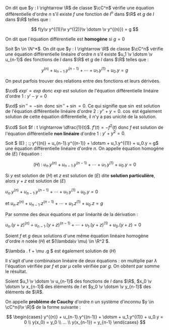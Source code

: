 

<Item type='definition' titre='équation différentielle'>

On dit que $y : I \rightarrow \R$ de classe $\cC^n$ vérifie une équation différentielle d'ordre $n$ s'il existe $f$ une fonction de $I^n$ dans $\R$ et $g$ de $I$ dans $\R$ telles que :

$$
f(y\v y^{(1)}\v y^{(2)}\v \dotsm \v y^{(n)}) = g
$$

On dit que l'équation différentielle est **homogène** si $g = 0$ 
</Item>

<Item type='definition' titre="équation différentielle linéaire d'ordre n">

Soit $n \in \N^*$. On dit que $y : I \rightarrow \R$ de classe $\cC^n$ vérifie une équation différentielle linéaire d'ordre $n$ s'il existe $u_1 \v \dotsm \v u_{n-1}$ des fonctions de $I$ dans $\R$ et $g$ de $I$ dans $\R$ telles que :

$$
y^{(n)} + u_{n-1}.y^{(n-1)} + \dotsm + u_1.y^{(1)} + u_0.y = g
$$
</Item>

<Remarque titre=''>

On peut parfois trouver des relations entre des fonctions et leurs dérivées. 
</Remarque>

<Hideable type='exemple' titre=''>

$\cd$ $exp' = exp$ donc $exp$ est solution de l'équation différentielle linéaire d'ordre $1$ : $y' - y = 0$ 

$\cd$ $\sin'' = -\sin$ donc $\sin'' + \sin = 0$. Ce qui signifie que $\sin$ est solution de l'équation différentielle linéaire d'ordre 2 : $y'' + y = 0$. $\cos$ est également solution de cette équation différentielle, il n'y a pas unicité de la solution.

$\cd$ Soit $f : t \rightarrow \dfrac{1}{t}$. $f'(t) = -f^2(t)$ donc $f$ est solution de l'équation différentielle **non linéaire** d'ordre $1$ : $y' + y^2 = 0$.
</Hideable>

<Item type='defprop' titre='équation homogène'  searchDesc="différentielle">

Soit $ (E) \; :\; y^{(n)} + u_{n-1}.y^{(n-1)} + \dotsm + u_1.y^{(1)} + u_0.y = g$ une équation différentielle linéaire d'ordre $n$. On appelle équation homogène de $(E)$ l'équation :

$$
(H) \; :\; u_n.y^{(n)} + u_{n-1}.y^{(n-1)} + \dotsm + u_1.y^{(1)} + u_0.y = 0
$$

Si $y$ est solution de $(H)$ et $z$ est solution de $(E)$ dite **solution particulière**, alors $y + z$ est solution de $(E)$
</Item>

<Hideable type='démonstration' titre=''>

 $u_n.y^{(n)} + u_{n-1}.y^{(n-1)} + \dotsm + u_1.y^{(1)} + u_0.y = 0$

 et $u_n.z^{(n)} + u_{n-1}.z^{(n-1)} + \dotsm + u_1.z^{(1)} + u_0.z = g$

 Par somme des deux équations et par linéarité de la dérivation : 

$u_n.(y+z)^{(n)} + u_{n-1}.(y+z)^{(n-1)} + \dotsm + u_1.(y+z)^{(1)} + u_0.(y+z) = 0$

</Hideable>

<Item type='proposition' titre="linéarité des solutions d'une équation différentielle homogène">

Soient $f$ et $g$ deux solutions d'une même équation linéaire homogène d'ordre $n$ notée $(H)$ et $(\lambda\v \mu) \in \R^2 $.

$\lambda . f + \mu .g $ est également solution de $(H)$

</Item>

<Hideable type='démonstration' titre=''>

Il s'agit d'une combinaison linéaire de deux équations : on multiplie par $\lambda$ l'équation vérifiée par $f$ et par $\mu$ celle vérifiée par $g$. On obitent par somme le résultat.
</Hideable>

<Item type='definition' titre='problème de Cauchy' searchDesc="équation différentielle">

Soient $u_1 \v \dotsm \v u_{n-1}$ des fonctions de $I$ dans $\R$, $x_0 \v \dotsm \v x_{n-1}$ des éléments de $I$ et $y_0 \v \dotsm \v y_{n-1}$ des éléments de $\R$. 

On appelle **problème de Cauchy** d'ordre $n$ un système d'inconnu $y \in \cC^n{I\v \R}$ de la forme suivante :

$$
\begin{cases}
y^{(n)} + u_{n-1}.y^{(n-1)} + \dotsm + u_1.y^{(1)} + u_0.y = 0
\\
y(x_0) = y_0
\\
...
\\
y(x_{n-1}) = y_{n-1}
\end{cases}
$$

</Item>